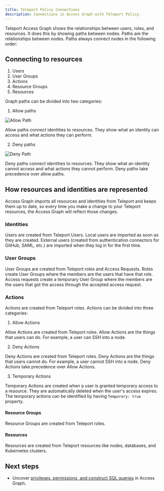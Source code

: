 ```yaml
---
title: Teleport Policy Connections
description: Connections in Access Graph with Teleport Policy.
---
```


Teleport Access Graph shows the relationships between users, roles, and
resources. It does this by showing paths between nodes. Paths are the
relationships between nodes. Paths always connect nodes in the following order:

## Connecting to resources

1. Users
1. User Groups
1. Actions
1. Resource Groups
1. Resources

Graph paths can be divided into two categories:

1. Allow paths

![Allow Path](../../../img/access-graph/allow-path.png)

Allow paths connect identities to resources. They show what an identity can access and what actions they can perform.

2. Deny paths

![Deny Path](../../../img/access-graph/deny-path.png)

Deny paths connect identities to resources. They show what an identity cannot access and what actions they cannot perform. Deny paths take precedence over allow paths.

## How resources and identities are represented

Access Graph imports all resources and identities from Teleport and keeps them up to date, so every time you make a change
to your Teleport resources, the Access Graph will reflect those changes.

### Identities

Users are created from Teleport Users.
Local users are imported as soon as they are created.
External users (created from authentication connectors for GitHub, SAML, etc.) are imported when they log in for the first time.

### User Groups

User Groups are created from Teleport roles and Access Requests. Roles create User Groups where the members
are the users that have that role. Access requests create a temporary User Group where the members are the users that
got the access through the accepted access request.

### Actions

Actions are created from Teleport roles. Actions can be divided into three
categories:

1. Allow Actions

Allow Actions are created from Teleport roles. Allow Actions are the things that users can do. 
For example, a user can SSH into a node.

2. Deny Actions

Deny Actions are created from Teleport roles. Deny Actions are the things that users cannot do. 
For example, a user cannot SSH into a node. Deny Actions take precedence over Allow Actions.

3. Temporary Actions

Temporary Actions are created when a user is granted temporary access to a resource. 
They are automatically deleted when the user's access expires. The temporary actions 
can be identified by having `Temporary: true` property.

#### Resource Groups

Resource Groups are created from Teleport roles.

#### Resources

Resources are created from Teleport resources like nodes, databases, and Kubernetes clusters.

## Next steps
- Uncover [privileges, permissions, and construct SQL queries](./policy-how-to-use.mdx) in Access Graph.

